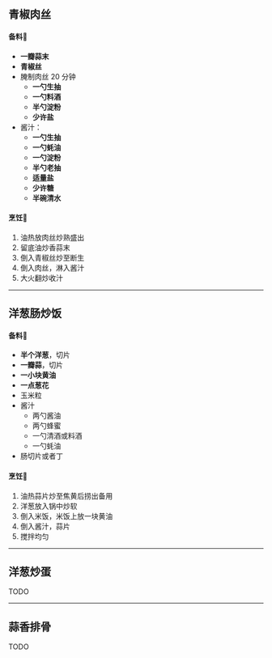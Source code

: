 <main className="prose prose-slate container mx-auto mt-24 pb-24">

## 青椒肉丝

#### 备料🥒

- **一瓣蒜末**
- **青椒丝**
- 腌制肉丝 20 分钟
  - **一勺生抽**
  - **一勺料酒**
  - **半勺淀粉**
  - **少许盐**
- 酱汁：
  - **一勺生抽**
  - **一勺蚝油**
  - **一勺淀粉**
  - **半勺老抽**
  - **适量盐**
  - **少许糖**
  - **半碗清水**

#### 烹饪🍳

1. 油热放肉丝炒熟盛出
2. 留底油炒香蒜末
3. 倒入青椒丝炒至断生
4. 倒入肉丝，淋入酱汁
5. 大火翻炒收汁

---

## 洋葱肠炒饭

#### 备料🥒

- **半个洋葱**，切片
- **一瓣蒜**，切片
- **一小块黄油**
- **一点葱花**
- 玉米粒
- 酱汁
  - 两勺酱油
  - 两勺蜂蜜
  - 一勺清酒或料酒
  - 一勺蚝油
- 肠切片或者丁

#### 烹饪🍳

1. 油热蒜片炒至焦黄后捞出备用
2. 洋葱放入锅中炒软
3. 倒入米饭，米饭上放一块黄油
4. 倒入酱汁，蒜片
5. 搅拌均匀

---
## 洋葱炒蛋

TODO

---
## 蒜香排骨

TODO



</main>

